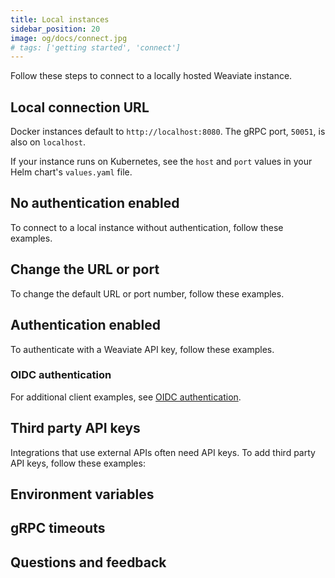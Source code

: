 ```yaml
---
title: Local instances
sidebar_position: 20
image: og/docs/connect.jpg
# tags: ['getting started', 'connect']
---
```





Follow these steps to connect to a locally hosted Weaviate instance.

## Local connection URL

Docker instances default to `http://localhost:8080`. The gRPC port, `50051`, is also on `localhost`.

If your instance runs on Kubernetes, see the `host` and `port` values in your Helm chart's `values.yaml` file.

## No authentication enabled

To connect to a local instance without authentication, follow these examples.

<Tabs groupId="languages">
  <TabItem value="py4" label="Python">
    <FilteredTextBlock
      text={PyCodeV4}
      startMarker="# START LocalNoAuth"
      endMarker="# END LocalNoAuth"
      language="py"
    />
  </TabItem>
  <TabItem value="ts3" label="JS/TS">
    <FilteredTextBlock
      text={TsCodeV3}
      startMarker="// START LocalNoAuth"
      endMarker="// END LocalNoAuth"
      language="js"
    />
  </TabItem>
  <TabItem value="go" label="Go">
    <FilteredTextBlock
      text={GoCode}
      startMarker="// START LocalNoAuth"
      endMarker="// END LocalNoAuth"
      language="js"
    />
  </TabItem>
  <TabItem value="java6" label="Java v6">
    <FilteredTextBlock
      text={JavaV6Code}
      startMarker="// START LocalNoAuth"
      endMarker="// END LocalNoAuth"
      language="java"
    />
  </TabItem>
  <TabItem value="java" label="Java">
    <FilteredTextBlock
      text={JavaCode}
      startMarker="// START LocalNoAuth"
      endMarker="// END LocalNoAuth"
      language="java"
    />
  </TabItem>
  <TabItem value="shell" label="cURL">
    <FilteredTextBlock
      text={ShellCode}
      startMarker="# START LocalNoAuth"
      endMarker="# END LocalNoAuth"
      language="shell"
    />
  </TabItem>
</Tabs>

## Change the URL or port

To change the default URL or port number, follow these examples.

<Tabs groupId="languages">
  <TabItem value="py4" label="Python">
    <FilteredTextBlock
      text={PyCodeV4}
      startMarker="# START CustomURL"
      endMarker="# END CustomURL"
      language="py"
    />
  </TabItem>
  <TabItem value="ts3" label="JS/TS">
    <FilteredTextBlock
      text={TsCodeV3}
      startMarker="// START CustomURL"
      endMarker="// END CustomURL"
      language="js"
    />
  </TabItem>
  <TabItem value="go" label="Go">
    <FilteredTextBlock
      text={GoCode}
      startMarker="// START CustomURL"
      endMarker="// END CustomURL"
      language="py"
    />
  </TabItem>
  <TabItem value="java6" label="Java v6">
    <FilteredTextBlock
      text={JavaV6Code}
      startMarker="// START CustomURL"
      endMarker="// END CustomURL"
      language="java"
    />
  </TabItem>
  <TabItem value="java" label="Java">
    <FilteredTextBlock
      text={JavaCode}
      startMarker="// START CustomURL"
      endMarker="// END CustomURL"
      language="java"
    />
  </TabItem>
  <TabItem value="shell" label="cURL">
    <FilteredTextBlock
      text={ShellCode}
      startMarker="# START CustomURL"
      endMarker="# END CustomURL"
      language="shell"
    />
  </TabItem>
</Tabs>

## Authentication enabled

To authenticate with a Weaviate API key, follow these examples.

<Tabs groupId="languages">
  <TabItem value="py4" label="Python">
    <FilteredTextBlock
      text={PyCodeV4}
      startMarker="# START LocalAuth"
      endMarker="# END LocalAuth"
      language="py"
    />
  </TabItem>
  <TabItem value="ts3" label="JS/TS">
    <FilteredTextBlock
      text={TsCodeV3}
      startMarker="// START LocalAuth"
      endMarker="// END LocalAuth"
      language="js"
    />
  </TabItem>
  <TabItem value="go" label="Go">
    <FilteredTextBlock
      text={GoCode}
      startMarker="// START LocalAuth"
      endMarker="// END LocalAuth"
      language="py"
    />
  </TabItem>
  <TabItem value="java6" label="Java v6">
    <FilteredTextBlock
      text={JavaV6Code}
      startMarker="// START LocalAuth"
      endMarker="// END LocalAuth"
      language="java"
    />
  </TabItem>
  <TabItem value="java" label="Java">
    <FilteredTextBlock
      text={JavaCode}
      startMarker="// START LocalAuth"
      endMarker="// END LocalAuth"
      language="java"
    />
  </TabItem>
  <TabItem value="shell" label="cURL">
    <FilteredTextBlock
      text={ShellCode}
      startMarker="# START LocalAuth"
      endMarker="# END LocalAuth"
      language="shell"
    />
  </TabItem>
</Tabs>

### OIDC authentication


<OIDCConnect />

For additional client examples, see [OIDC authentication](/weaviate/connections/connect-custom#oidc-authentication).

## Third party API keys

Integrations that use external APIs often need API keys. To add third party API keys, follow these examples:

<Tabs groupId="languages">
  <TabItem value="py4" label="Python">
    <FilteredTextBlock
      text={PyCodeV4}
      startMarker="# START LocalThirdPartyAPIKeys"
      endMarker="# END LocalThirdPartyAPIKeys"
      language="py"
    />
  </TabItem>
  <TabItem value="ts3" label="JS/TS">
    <FilteredTextBlock
      text={TsCodeV3}
      startMarker="// START LocalThirdPartyAPIKeys"
      endMarker="// END LocalThirdPartyAPIKeys"
      language="js"
    />
  </TabItem>
  <TabItem value="go" label="Go">
    <FilteredTextBlock
      text={GoCode}
      startMarker="// START LocalThirdPartyAPIKeys"
      endMarker="// END LocalThirdPartyAPIKeys"
      language="js"
    />
  </TabItem>
  <TabItem value="java6" label="Java v6">
    <FilteredTextBlock
      text={JavaV6Code}
      startMarker="// START LocalThirdPartyAPIKeys"
      endMarker="// END LocalThirdPartyAPIKeys"
      language="java"
    />
  </TabItem>
  <TabItem value="java" label="Java">
    <FilteredTextBlock
      text={JavaCode}
      startMarker="// START LocalThirdPartyAPIKeys"
      endMarker="// END LocalThirdPartyAPIKeys"
      language="java"
    />
  </TabItem>
  <TabItem value="shell" label="cURL">
    <FilteredTextBlock
      text={ShellCode}
      startMarker="# START LocalThirdPartyAPIKeys"
      endMarker="# END LocalThirdPartyAPIKeys"
      language="shell"
    />
  </TabItem>
</Tabs>

## Environment variables


<EnvVarsHowto />

## gRPC timeouts


<GRPCTimeoutIntro />


<GRPCTimeouts />

## Questions and feedback


<DocsFeedback />
